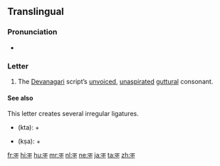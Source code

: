 {{Devanagari character info|hex=915|name=DEVANAGARI LETTER KA|image=[[File:Deva-क-order.gif|100px]]}}
{{also|क़}}
==Translingual==

===Pronunciation===
* {{IPA|/kə/|lang=mul}}

===Letter===
{{mul-Deva|ka}}

# The [[Devanagari]] script’s [[unvoiced]], [[unaspirated]] [[guttural]] consonant.

====See also====
This letter creates several irregular ligatures.
* {{l|hi|क्त|sc=Deva}} (kta): {{Deva|क}} + {{Deva|[[त]]}}
* {{l|hi|क्ष|sc=Deva}} (kṣa): {{Deva|क}} + {{Deva|[[ष]]}}

[[fr:क]]
[[hi:क]]
[[hu:क]]
[[mr:क]]
[[nl:क]]
[[ne:क]]
[[ja:क]]
[[ta:क]]
[[zh:क]]